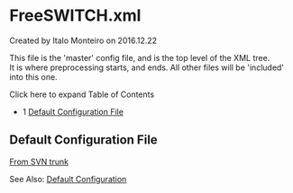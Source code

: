 
# FreeSWITCH.xml 

 Created by  Italo Monteiro on 2016.12.22

This file is the 'master' config file, and is the top level of the XML tree.  
It is where preprocessing starts, and ends. All other files will be 'included' into this one.

Click here to expand Table of Contents

* 1 [Default Configuration File](#default-configuration-file)

## Default Configuration File

[From SVN trunk](http://svn.freeswitch.org/svn/freeswitch/trunk/conf/freeswitch.xml)

See Also: [Default Configuration](../../Configuration/Default-Configuration_6587388.mdx#mod_vp8)


